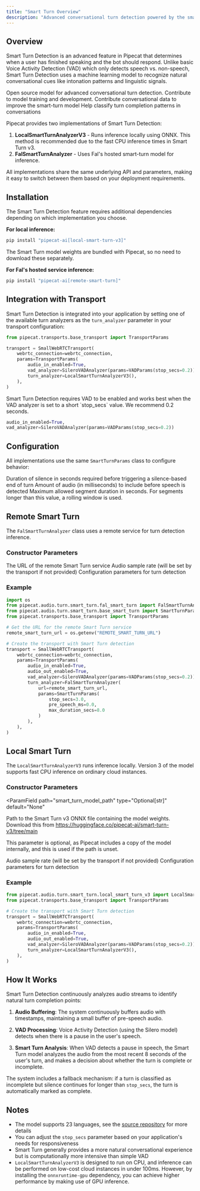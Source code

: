 ```yaml
---
title: "Smart Turn Overview"
description: "Advanced conversational turn detection powered by the smart-turn model"
---
```


## Overview

Smart Turn Detection is an advanced feature in Pipecat that determines when a user has finished speaking and the bot should respond. Unlike basic Voice Activity Detection (VAD) which only detects speech vs. non-speech, Smart Turn Detection uses a machine learning model to recognize natural conversational cues like intonation patterns and linguistic signals.

<CardGroup cols={3}>
  <Card
    title="Smart Turn Model"
    icon="github"
    href="https://github.com/pipecat-ai/smart-turn"
  >
    Open source model for advanced conversational turn detection. Contribute to
    model training and development.
  </Card>
  <Card
    title="Data Collector"
    icon="microphone"
    href="https://turn-training.pipecat.ai/"
  >
    Contribute conversational data to improve the smart-turn model
  </Card>
  <Card
    title="Data Classifier"
    icon="check-circle"
    href="https://smart-turn-dataset.pipecat.ai/"
  >
    Help classify turn completion patterns in conversations
  </Card>
</CardGroup>

Pipecat provides two implementations of Smart Turn Detection:

1. **LocalSmartTurnAnalyzerV3** - Runs inference locally using ONNX. This method is recommended due to the fast CPU inference times in Smart Turn v3.
2. **FalSmartTurnAnalyzer** - Uses Fal's hosted smart-turn model for inference.


All implementations share the same underlying API and parameters, making it easy to switch between them based on your deployment requirements.

## Installation

The Smart Turn Detection feature requires additional dependencies depending on which implementation you choose.

**For local inference:**

```bash
pip install "pipecat-ai[local-smart-turn-v3]"
```

The Smart Turn model weights are bundled with Pipecat, so no need to download these separately.

**For Fal's hosted service inference:**

```bash
pip install "pipecat-ai[remote-smart-turn]"
```

## Integration with Transport

Smart Turn Detection is integrated into your application by setting one of the available turn analyzers as the `turn_analyzer` parameter in your transport configuration:

```python
from pipecat.transports.base_transport import TransportParams

transport = SmallWebRTCTransport(
    webrtc_connection=webrtc_connection,
    params=TransportParams(
        audio_in_enabled=True,
        vad_analyzer=SileroVADAnalyzer(params=VADParams(stop_secs=0.2)),
        turn_analyzer=LocalSmartTurnAnalyzerV3(),
    ),
)
```

<Tip>
  Smart Turn Detection requires VAD to be enabled and works best when the VAD analyzer is set to a short `stop_secs` value. We recommend 0.2 seconds.

```python
audio_in_enabled=True,
vad_analyzer=SileroVADAnalyzer(params=VADParams(stop_secs=0.2))
```

</Tip>

## Configuration

All implementations use the same `SmartTurnParams` class to configure behavior:

<ParamField path="stop_secs" type="float" default="3.0">
  Duration of silence in seconds required before triggering a silence-based end
  of turn
</ParamField>

<ParamField path="pre_speech_ms" type="float" default="0.0">
  Amount of audio (in milliseconds) to include before speech is detected
</ParamField>

<ParamField path="max_duration_secs" type="float" default="8.0">
  Maximum allowed segment duration in seconds. For segments longer than this
  value, a rolling window is used.
</ParamField>

## Remote Smart Turn

The `FalSmartTurnAnalyzer` class uses a remote service for turn detection inference.

### Constructor Parameters

<ParamField path="url" type="str" required>
  The URL of the remote Smart Turn service
</ParamField>

<ParamField path="sample_rate" type="Optional[int]" default="None">
  Audio sample rate (will be set by the transport if not provided)
</ParamField>

<ParamField path="params" type="SmartTurnParams" default="SmartTurnParams()">
  Configuration parameters for turn detection
</ParamField>

### Example

```python
import os
from pipecat.audio.turn.smart_turn.fal_smart_turn import FalSmartTurnAnalyzer
from pipecat.audio.turn.smart_turn.base_smart_turn import SmartTurnParams
from pipecat.transports.base_transport import TransportParams

# Get the URL for the remote Smart Turn service
remote_smart_turn_url = os.getenv("REMOTE_SMART_TURN_URL")

# Create the transport with Smart Turn detection
transport = SmallWebRTCTransport(
    webrtc_connection=webrtc_connection,
    params=TransportParams(
        audio_in_enabled=True,
        audio_out_enabled=True,
        vad_analyzer=SileroVADAnalyzer(params=VADParams(stop_secs=0.2)),
        turn_analyzer=FalSmartTurnAnalyzer(
            url=remote_smart_turn_url,
            params=SmartTurnParams(
                stop_secs=3.0,
                pre_speech_ms=0.0,
                max_duration_secs=8.0
            )
        ),
    ),
)
```


## Local Smart Turn

The `LocalSmartTurnAnalyzerV3` runs inference locally. Version 3 of the model supports fast CPU inference on ordinary cloud instances.

### Constructor Parameters

<ParamField
  path="smart_turn_model_path"
  type="Optional[str]"
  default="None"
>
  Path to the Smart Turn v3 ONNX file containing the model weights. Download this from
  https://huggingface.co/pipecat-ai/smart-turn-v3/tree/main

  This parameter is optional, as Pipecat includes a copy of the model internally, and this
  is used if the path is unset.
</ParamField>

<ParamField path="sample_rate" type="Optional[int]" default="None">
  Audio sample rate (will be set by the transport if not provided)
</ParamField>

<ParamField path="params" type="SmartTurnParams" default="SmartTurnParams()">
  Configuration parameters for turn detection
</ParamField>

### Example

```python
from pipecat.audio.turn.smart_turn.local_smart_turn_v3 import LocalSmartTurnAnalyzerV3
from pipecat.transports.base_transport import TransportParams

# Create the transport with Smart Turn detection
transport = SmallWebRTCTransport(
    webrtc_connection=webrtc_connection,
    params=TransportParams(
        audio_in_enabled=True,
        audio_out_enabled=True,
        vad_analyzer=SileroVADAnalyzer(params=VADParams(stop_secs=0.2)),
        turn_analyzer=LocalSmartTurnAnalyzerV3(),
    ),
)
```


## How It Works

Smart Turn Detection continuously analyzes audio streams to identify natural turn completion points:

1. **Audio Buffering**: The system continuously buffers audio with timestamps, maintaining a small buffer of pre-speech audio.

2. **VAD Processing**: Voice Activity Detection (using the Silero model) detects when there is a pause in the user's speech.

3. **Smart Turn Analysis**: When VAD detects a pause in speech, the Smart Turn model analyzes the audio from the most recent 8 seconds of the user's turn, and makes a decision about whether the turn is complete or incomplete.

The system includes a fallback mechanism: if a turn is classified as incomplete but silence continues for longer than `stop_secs`, the turn is automatically marked as complete.

## Notes

- The model supports 23 languages, see the [source repository](https://github.com/pipecat-ai/smart-turn) for more details
- You can adjust the `stop_secs` parameter based on your application's needs for responsiveness
- Smart Turn generally provides a more natural conversational experience but is computationally more intensive than simple VAD
- `LocalSmartTurnAnalyzerV3` is designed to run on CPU, and inference can be performed on low-cost cloud instances in under 100ms. However, by installing the `onnxruntime-gpu` dependency, you can achieve higher performance by making use of GPU inference.

